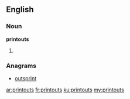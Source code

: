 ==English==

===Noun===
'''printouts'''
# {{plural of|printout}}

===Anagrams===
* [[outsprint#English|outsprint]]

[[ar:printouts]]
[[fr:printouts]]
[[ku:printouts]]
[[my:printouts]]